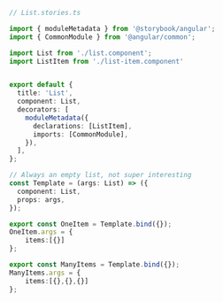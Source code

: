 ```ts
// List.stories.ts

import { moduleMetadata } from '@storybook/angular';
import { CommonModule } from '@angular/common';

import List from './list.component';
import ListItem from './list-item.component'


export default {
  title: 'List',
  component: List,
  decorators: [
    moduleMetadata({
      declarations: [ListItem],
      imports: [CommonModule],
    }),
  ],
};

// Always an empty list, not super interesting
const Template = (args: List) => ({
  component: List,
  props: args,
});

export const OneItem = Template.bind({});
OneItem.args = {
    items:[{}]
};

export const ManyItems = Template.bind({});
ManyItems.args = {
    items:[{},{},{}]
};

```